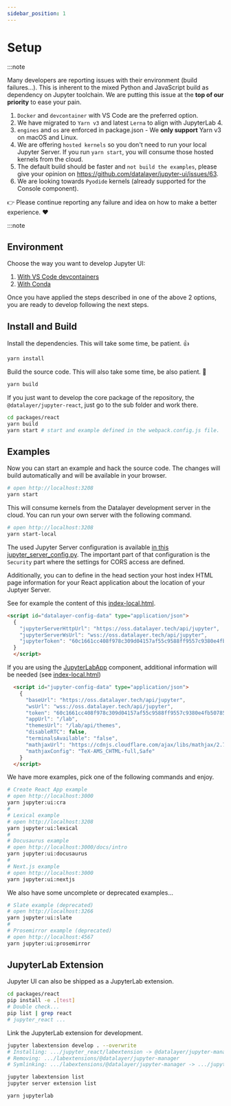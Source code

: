 ```yaml
---
sidebar_position: 1
---
```


# Setup

:::note

Many developers are reporting issues with their environment (build failures...). This is inherent to the mixed Python and JavaScript build as dependency on Jupyter toolchain. We are putting this issue at the <b>top of our priority</b> to ease your pain.

1. `Docker` and `devcontainer` with VS Code are the preferred option.
1. We have migrated to `Yarn v3` and latest `Lerna` to align with JupyterLab 4.
1. `engines` and `os` are enforced in package.json - We **only support** Yarn v3 on macOS and Linux.
1. We are offering `hosted kernels` so you don't need to run your local Jupyter Server. If you run `yarn start`, you will consume those hosted kernels from the cloud.
1. The default build should be faster and `not build the examples`, please give your opinion on https://github.com/datalayer/jupyter-ui/issues/63.
1. We are looking towards `Pyodide` kernels (already supported for the Console component).

👉 Please continue reporting any failure and idea on how to make a better experience. ❤️

:::note

## Environment

Choose the way you want to develop Jupyter UI:

1. [With VS Code devcontainers](/docs/develop/setup/devcontainers)
1. [With Conda](/docs/develop/setup/conda)

Once you have applied the steps described in one of the above 2 options, you are ready to develop following the next steps.

## Install and Build

Install the dependencies. This will take some time, be patient. 👍

```bash
yarn install
```

Build the source code. This will also take some time, be also patient. 🙂

```bash
yarn build
```

If you just want to develop the core package of the repository, the `@datalayer/jupyter-react`, just go to the sub folder and work there.

```bash
cd packages/react
yarn build
yarn start # start and example defined in the webpack.config.js file.
```

## Examples

Now you can start an example and hack the source code. The changes will build automatically and will be available in your browser.

```bash
# open http://localhost:3208
yarn start
```

This will consume kernels from the Datalayer development server in the cloud. You can run your own server with the following command.

```bash
# open http://localhost:3208
yarn start-local
```

The used Jupyter Server configuration is available [in this jupyter_server_config.py](https://github.com/datalayer/jupyter-ui/blob/main/dev/config/jupyter_server_config.py). The important part of that configuration is the `Security` part where the settings for CORS access are defined.

Additionally, you can to define in the head section your host index HTML page information for your React application about the location of your Juptyer Server.

See for example the content of this [index-local.html](https://github.com/datalayer/jupyter-ui/blob/main/packages/react/public/index-local.html).
```html
<script id="datalayer-config-data" type="application/json">
  {
    "jupyterServerHttpUrl": "https://oss.datalayer.tech/api/jupyter",
    "jupyterServerWsUrl": "wss://oss.datalayer.tech/api/jupyter",
    "jupyterToken": "60c1661cc408f978c309d04157af55c9588ff9557c9380e4fb50785750703da6"
  }
  </script>
```

If you are using the [JupyterLabApp](/docs/components/jupyterlabapp) component, additional information will be needed (see [index-local.html](https://github.com/datalayer/jupyter-ui/blob/main/packages/react/public/index-local.html))

```html
  <script id="jupyter-config-data" type="application/json">
    {
      "baseUrl": "https://oss.datalayer.tech/api/jupyter",
      "wsUrl": "wss://oss.datalayer.tech/api/jupyter",
      "token": "60c1661cc408f978c309d04157af55c9588ff9557c9380e4fb50785750703da6",
      "appUrl": "/lab",
      "themesUrl": "/lab/api/themes",
      "disableRTC": false,
      "terminalsAvailable": "false",
      "mathjaxUrl": "https://cdnjs.cloudflare.com/ajax/libs/mathjax/2.7.5/MathJax.js",
      "mathjaxConfig": "TeX-AMS_CHTML-full,Safe"
    }
  </script>
```

We have more examples, pick one of the following commands and enjoy.

```bash
# Create React App example
# open http://localhost:3000
yarn jupyter:ui:cra
#
# Lexical example
# open http://localhost:3208
yarn jupyter:ui:lexical
#
# Docusaurus example
# open http://localhost:3000/docs/intro
yarn jupyter:ui:docusaurus
#
# Next.js example
# open http://localhost:3000
yarn jupyter:ui:nextjs
```

We also have some uncomplete or deprecated examples...

```bash
# Slate example (deprecated)
# open http://localhost:3266
yarn jupyter:ui:slate
#
# Prosemirror example (deprecated)
# open http://localhost:4567
yarn jupyter:ui:prosemirror
```

## JupyterLab Extension

Jupyter UI can also be shipped as a JupyterLab extension.

```bash
cd packages/react
pip install -e .[test]
# Double check...
pip list | grep react
# jupyter_react ...
```

Link the JupyterLab extension for development.

```bash
jupyter labextension develop . --overwrite
# Installing: .../jupyter_react/labextension -> @datalayer/jupyter-manager
# Removing: .../labextensions/@datalayer/jupyter-manager
# Symlinking: .../labextensions/@datalayer/jupyter-manager -> .../jupyter_react/labextension
```

```bash
jupyter labextension list
jupyter server extension list
```

```bash
yarn jupyterlab
```
